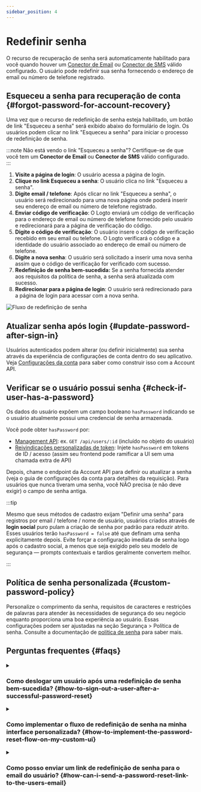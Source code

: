 ```yaml
---
sidebar_position: 4
---
```


# Redefinir senha

O recurso de recuperação de senha será automaticamente habilitado para você quando houver um [Conector de Email](/connectors/email-connectors) ou [Conector de SMS](/connectors/sms-connectors) válido configurado. O usuário pode redefinir sua senha fornecendo o endereço de email ou número de telefone registrado.

## Esqueceu a senha para recuperação de conta \{#forgot-password-for-account-recovery}

Uma vez que o recurso de redefinição de senha esteja habilitado, um botão de link "Esqueceu a senha" será exibido abaixo do formulário de login. Os usuários podem clicar no link "Esqueceu a senha" para iniciar o processo de redefinição de senha.

:::note
Não está vendo o link "Esqueceu a senha"? Certifique-se de que você tem um **Conector de Email** ou **Conector de SMS** válido configurado.
:::

1. **Visite a página de login**: O usuário acessa a página de login.
2. **Clique no link Esqueceu a senha**: O usuário clica no link "Esqueceu a senha".
3. **Digite email / telefone**: Após clicar no link "Esqueceu a senha", o usuário será redirecionado para uma nova página onde poderá inserir seu endereço de email ou número de telefone registrado.
4. **Enviar código de verificação**: O Logto enviará um código de verificação para o endereço de email ou número de telefone fornecido pelo usuário e redirecionará para a página de verificação do código.
5. **Digite o código de verificação**: O usuário insere o código de verificação recebido em seu email ou telefone. O Logto verificará o código e a identidade do usuário associado ao endereço de email ou número de telefone.
6. **Digite a nova senha**: O usuário será solicitado a inserir uma nova senha assim que o código de verificação for verificado com sucesso.
7. **Redefinição de senha bem-sucedida:** Se a senha fornecida atender aos requisitos da política de senha, a senha será atualizada com sucesso.
8. **Redirecionar para a página de login**: O usuário será redirecionado para a página de login para acessar com a nova senha.

<img src="/img/assets/reset-password.png" alt="Fluxo de redefinição de senha" />

## Atualizar senha após login \{#update-password-after-sign-in}

Usuários autenticados podem alterar (ou definir inicialmente) sua senha através da experiência de configurações de conta dentro do seu aplicativo. Veja [Configurações da conta](/end-user-flows/account-settings/by-account-api#update-users-password) para saber como construir isso com a Account API.

## Verificar se o usuário possui senha \{#check-if-user-has-a-password}

Os dados do usuário expõem um campo booleano `hasPassword` indicando se o usuário atualmente possui uma credencial de senha armazenada.

Você pode obter `hasPassword` por:

- [Management API](/integrate-logto/interact-with-management-api): ex. `GET /api/users/:id` (incluído no objeto do usuário)
- [Reivindicações personalizadas de token](/developers/custom-token-claims): Injete `hasPassword` em tokens de ID / acesso (assim seu frontend pode ramificar a UI sem uma chamada extra de API)

Depois, chame o endpoint da Account API para definir ou atualizar a senha (veja o guia de configurações da conta para detalhes da requisição). Para usuários que nunca tiveram uma senha, você NÃO precisa (e não deve exigir) o campo de senha antiga.

:::tip

Mesmo que seus métodos de cadastro exijam "Definir uma senha" para registros por email / telefone / nome de usuário, usuários criados através de **login social** puro pulam a criação de senha por padrão para reduzir atrito. Esses usuários terão `hasPassword = false` até que definam uma senha explicitamente depois. Evite forçar a configuração imediata de senha logo após o cadastro social, a menos que seja exigido pelo seu modelo de segurança — prompts contextuais e tardios geralmente convertem melhor.

:::

## Política de senha personalizada \{#custom-password-policy}

Personalize o comprimento da senha, requisitos de caracteres e restrições de palavras para atender às necessidades de segurança do seu negócio enquanto proporciona uma boa experiência ao usuário. Essas configurações podem ser ajustadas na seção <CloudLink to="/security/password-policy">Segurança > Política de senha</CloudLink>. Consulte a documentação de [política de senha](/security/password-policy) para saber mais.

## Perguntas frequentes \{#faqs}

<details>
  <summary>

### Como deslogar um usuário após uma redefinição de senha bem-sucedida? \{#how-to-sign-out-a-user-after-a-successful-password-reset}

</summary>

Assine o evento `PostResetPassword` do [webhook](/developers/webhooks/webhooks-events#user-interaction-hook-events) para receber uma notificação quando um usuário redefinir sua senha com sucesso. Você pode então acionar uma ação de [logout](/end-user-flows/sign-out) para invalidar a sessão atual do usuário e redirecioná-lo para a página de login.

</details>

<details>
  <summary>

### Como implementar o fluxo de redefinição de senha na minha interface personalizada? \{#how-to-implement-the-password-reset-flow-on-my-custom-ui}

</summary>

Você pode implementar seu próprio fluxo de redefinição de senha usando a **Management API** e a **Account API** do Logto. Confira [configurações da conta](/end-user-flows/account-settings/) para mais detalhes.

</details>

<details>
  <summary>

### Como posso enviar um link de redefinição de senha para o email do usuário? \{#how-can-i-send-a-password-reset-link-to-the-users-email}

</summary>

Você pode criar um endpoint de redefinição de senha auto-hospedado e utilizar o SDK do Logto para iniciar uma solicitação de login com [`first_screen`](/end-user-flows/authentication-parameters/first-screen) definido como `reset-password`. Isso redirecionará o usuário diretamente para a página de redefinição de senha.

</details>
